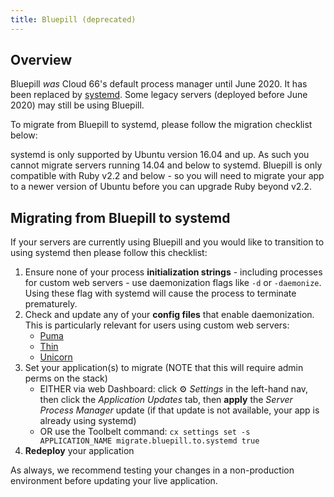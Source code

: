 ```yaml
---
title: Bluepill (deprecated)
---
```


## Overview

Bluepill *was* Cloud 66's default process manager until June 2020. It has been replaced by [systemd](/:product/:version?/servers/systemd). Some legacy servers (deployed before June 2020) may still be using Bluepill. 

To migrate from Bluepill to systemd, please follow the migration checklist below:

<Callout type="error" title="systemd requires Unbuntu 16.04 and up">
systemd is only supported by Ubuntu version 16.04 and up. As such you cannot migrate servers running 14.04 and below to systemd. Bluepill is only compatible with Ruby v2.2 and below - so you will need to migrate your app to a newer version of Ubuntu before you can upgrade Ruby beyond v2.2.
</Callout>

## Migrating from Bluepill to systemd

If your servers are currently using Bluepill and you would like to transition to using systemd then please follow this checklist:

1. Ensure none of your process **initialization strings** - including processes for custom web servers - use daemonization flags like `-d` or `-daemonize`.  Using these flag with systemd will cause the process to terminate prematurely. 
2. Check and update any of your **config files** that enable daemonization. This is particularly relevant for users using custom web servers:
    - [Puma](/:product/:version?/build-and-config/puma-rack-server)
    - [Thin](/:product/:version?/build-and-config/thin-rack-server)
    - [Unicorn](/:product/:version?/build-and-config/unicorn-rack-server)
3. Set your application(s) to migrate (NOTE that this will require admin perms on the stack)
    - EITHER via web Dashboard: click ⚙️ *Settings* in the left-hand nav, then click the *Application Updates* tab, then **apply** the *Server Process Manager* update (if that update is not available, your app is already using systemd)
    - OR use the Toolbelt command: `cx settings set -s APPLICATION_NAME migrate.bluepill.to.systemd true`
4. **Redeploy** your application

As always, we recommend testing your changes in a non-production environment before updating your live application.